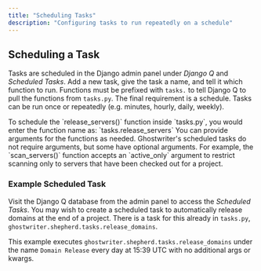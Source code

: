 ```yaml
---
title: "Scheduling Tasks"
description: "Configuring tasks to run repeatedly on a schedule"
---
```



## Scheduling a Task

Tasks are scheduled in the Django admin panel under _Django Q_ and _Scheduled Tasks_. Add a new task, give the task a name, and tell it which function to run. Functions must be prefixed with `tasks.` to tell Django Q to pull the functions from `tasks.py`. The final requirement is a schedule. Tasks can be run once or repeatedly (e.g. minutes, hourly, daily, weekly).

<Info>
To schedule the `release_servers()` function inside `tasks.py`, you would enter the function name as: `tasks.release_servers`
</Info>
You can provide arguments for the functions as needed. Ghostwriter's scheduled tasks do not require arguments, but some have optional arguments. For example, the `scan_servers()` function accepts an `active_only` argument to restrict scanning only to servers that have been checked out for a project.

### Example Scheduled Task

Visit the Django Q database from the admin panel to access the _Scheduled Tasks_. You may wish to create a scheduled task to automatically release domains at the end of a project. There is a task for this already in `tasks.py`, `ghostwriter.shepherd.tasks.release_domains`.

This example executes `ghostwriter.shepherd.tasks.release_domains` under the name `Domain Release` every day at 15:39 UTC with no additional args or kwargs.
